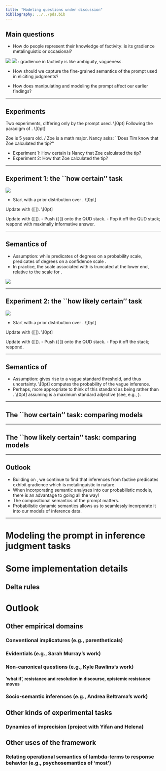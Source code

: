 ```yaml
---
title: "Modeling questions under discussion"
bibliography: ../../pds.bib
---
```


## Main questions

- How do people represent their knowledge of factivity: is its gradience metalinguistic or occasional? 

![](/images/factivity_paper.png)
![](/images/factivity_qr.png)
\textcite{grove_factivity_2024}:
gradience in factivity is like ambiguity, \emph{not} vagueness. 

- How should we capture the fine-grained semantics of the prompt used in eliciting judgments?

- How does manipulating and modeling the prompt affect our earlier findings?

---

## Experiments
Two experiments, differing only by the prompt used. \\[0pt]
Following the paradigm of \textcite{degen_prior_2021}. \\[0pt]
 
\alert{Fact (which Nancy knows):} Zoe is 5 years old. / Zoe is a math major.
[Nancy asks:]{.gb-orange} ``Does Tim know that Zoe calculated the tip?''


- [Experiment 1:]{.gb-orange} How [certain is Nancy]{.gb-orange} that Zoe calculated the tip?
- [Experiment 2:]{.gb-orange} How \alert{likely is it that Nancy is certain} that Zoe calculated the tip?


---

## Experiment 1: the ``how certain'' task


![](/images/zoe_2a.png)

 

- Start with a prior distribution over \emph{discourse states}. \\[0pt]

Update with \(⟦\textit{Zoe is a math major}⟧\). \\[0pt]

Update with \(⟦\textit{Tim knows that Zoe calculated the tip}⟧\). 
- Push \(⟦\textit{How certain is Nancy that Zoe calculated the tip?}⟧\) onto the QUD stack.
- Pop it off the QUD stack; respond with maximally informative answer.


---

## Semantics of \emph{`how certain is X that p'}

- Assumption: while \emph{likely} predicates of degrees on a probability scale, \emph{certain} predicates of degrees on a [confidence]{.gb-orange} scale \autocite{klecha_positive_2012}.
- In practice, the scale associated with \emph{certain} is truncated at the lower end, relative to the scale for \emph{likely}.

![](/images/scale.png)

---

## Experiment 2: the ``how likely \ldots{} certain'' task

![](/images/zoe_2b.png)

- Start with a prior distribution over \emph{discourse states}. \\[0pt]

Update with \(⟦\textit{Zoe is a math major}⟧\). \\[0pt]

Update with \(⟦\textit{Tim knows that Zoe calculated the tip}⟧\). 
- Push \(⟦\textit{How likely is it that N is certain that Z calculated the tip?}⟧\) onto the QUD stack.
- Pop it off the stack; respond.


---

## Semantics of \emph{`how likely is it that X is certain that p'}

- Assumption: \emph{certain} gives rise to a vague standard threshold, and thus \emph{occasional} uncertainty.  \\[0pt]
\emph{likely} computes the probability of the vague inference. 
- Perhaps, more appropriate to think of this standard as being \emph{imprecise} rather than \emph{vague}\ldots{}.  \\[0pt]
assuming \emph{certain} is a maximum standard adjective (see, e.g., \textcite{kennedy_scale_2005,kennedy_vagueness_2007}).


---

## The ``how certain'' task: comparing models
\includegraphics<1>[width=330px]{./images/certain-scores-1.pdf}
\includegraphics<2>[width=330px]{./images/certain-scores-2.pdf}
\includegraphics<3>[width=330px]{./images/certain-scores-3.pdf}
\includegraphics<4>[width=330px]{./images/certain-scores-4.pdf}

---

## The ``how likely \ldots{} certain'' task: comparing models
\includegraphics<1>[width=330px]{./images/likely-certain-scores-1.pdf}
\includegraphics<2>[width=330px]{./images/likely-certain-scores-2.pdf}
\includegraphics<3>[width=330px]{./images/likely-certain-scores-3.pdf}

---

## Outlook


- Building on \textcite{grove_factivity_2024}, we continue to find that inferences from factive predicates exhibit gradience which is metalinguistic in nature.
- When incorporating semantic analyses into our probabilistic models, there is an advantage to going all the way!
- The compositional semantics of the prompt matters.
- Probabilistic dynamic semantics allows us to seamlessly incorporate it into our models of inference data.


---
# Modeling the prompt in inference judgment tasks

# Some implementation details

## Delta rules

# Outlook

## Other empirical domains

### Conventional implicatures (e.g., parentheticals)

### Evidentials (e.g., Sarah Murray's work)

### Non-canonical questions (e.g., Kyle Rawlins's work)

#### 'what if', resistance and resolution in discourse, epistemic resistance moves

### Socio-semantic inferences (e.g., Andrea Beltrama's work)

## Other kinds of experimental tasks

### Dynamics of imprecision (project with Yifan and Helena)

## Other uses of the framework

### Relating operational semantics of lambda-terms to response behavior (e.g., psychosemantics of 'most')

